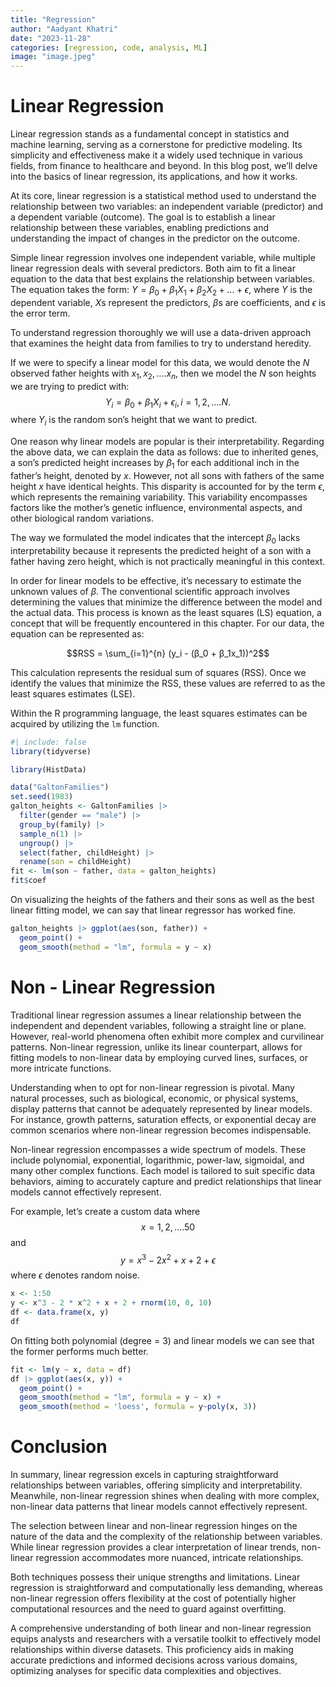 ```yaml
---
title: "Regression"
author: "Aadyant Khatri"
date: "2023-11-28"
categories: [regression, code, analysis, ML]
image: "image.jpeg"
---
```


# Linear Regression

Linear regression stands as a fundamental concept in statistics and machine learning, serving as a cornerstone for predictive modeling. Its simplicity and effectiveness make it a widely used technique in various fields, from finance to healthcare and beyond. In this blog post, we'll delve into the basics of linear regression, its applications, and how it works.

At its core, linear regression is a statistical method used to understand the relationship between two variables: an independent variable (predictor) and a dependent variable (outcome). The goal is to establish a linear relationship between these variables, enabling predictions and understanding the impact of changes in the predictor on the outcome.

Simple linear regression involves one independent variable, while multiple linear regression deals with several predictors. Both aim to fit a linear equation to the data that best explains the relationship between variables. The equation takes the form: $Y = \beta_0 + \beta_1X_1 + \beta_2X_2 + ... + \epsilon$, where $Y$ is the dependent variable, $X$s represent the predictors, $\beta$s are coefficients, and $\epsilon$ is the error term.

To understand regression thoroughly we will use a data-driven approach that examines the height data from families to try to understand heredity.

If we were to specify a linear model for this data, we would denote the $N$ observed father heights with $x_1, x_2, ....x_n$, then we model the $N$ son heights we are trying to predict with: $$Y_i = \beta_0 + \beta_1X_i + \epsilon_i, i = 1, 2, ....N.$$ where $Y_i$ is the random son's height that we want to predict.

One reason why linear models are popular is their interpretability. Regarding the above data, we can explain the data as follows: due to inherited genes, a son's predicted height increases by $\beta_1$ for each additional inch in the father's height, denoted by $x$. However, not all sons with fathers of the same height $x$ have identical heights. This disparity is accounted for by the term $\epsilon$, which represents the remaining variability. This variability encompasses factors like the mother's genetic influence, environmental aspects, and other biological random variations.

The way we formulated the model indicates that the intercept $\beta_0$ lacks interpretability because it represents the predicted height of a son with a father having zero height, which is not practically meaningful in this context.

In order for linear models to be effective, it's necessary to estimate the unknown values of $\beta$. The conventional scientific approach involves determining the values that minimize the difference between the model and the actual data. This process is known as the least squares (LS) equation, a concept that will be frequently encountered in this chapter. For our data, the equation can be represented as:

$$RSS = \sum_{i=1}^{n} (y_i - (β_0 + β_1x_1))^2$$

This calculation represents the residual sum of squares (RSS). Once we identify the values that minimize the RSS, these values are referred to as the least squares estimates (LSE).

Within the R programming language, the least squares estimates can be acquired by utilizing the `lm` function.

```r
#| include: false
library(tidyverse)

library(HistData)

```

```r
data("GaltonFamilies")
set.seed(1983)
galton_heights <- GaltonFamilies |>
  filter(gender == "male") |>
  group_by(family) |>
  sample_n(1) |>
  ungroup() |>
  select(father, childHeight) |>
  rename(son = childHeight)
fit <- lm(son ~ father, data = galton_heights)
fit$coef
```

On visualizing the heights of the fathers and their sons as well as the best linear fitting model, we can say that linear regressor has worked fine.

```r
galton_heights |> ggplot(aes(son, father)) +
  geom_point() +
  geom_smooth(method = "lm", formula = y ~ x)
```

# Non - Linear Regression

Traditional linear regression assumes a linear relationship between the independent and dependent variables, following a straight line or plane. However, real-world phenomena often exhibit more complex and curvilinear patterns. Non-linear regression, unlike its linear counterpart, allows for fitting models to non-linear data by employing curved lines, surfaces, or more intricate functions.

Understanding when to opt for non-linear regression is pivotal. Many natural processes, such as biological, economic, or physical systems, display patterns that cannot be adequately represented by linear models. For instance, growth patterns, saturation effects, or exponential decay are common scenarios where non-linear regression becomes indispensable.

Non-linear regression encompasses a wide spectrum of models. These include polynomial, exponential, logarithmic, power-law, sigmoidal, and many other complex functions. Each model is tailored to suit specific data behaviors, aiming to accurately capture and predict relationships that linear models cannot effectively represent.

For example, let's create a custom data where $$x = 1, 2, ....50$$ and $$ y = x^3 - 2x^2 + x + 2 + \epsilon$$ where $\epsilon$ denotes random noise.

```r
x <- 1:50
y <- x^3 - 2 * x^2 + x + 2 + rnorm(10, 0, 10)
df <- data.frame(x, y)
df
```

On fitting both polynomial (degree = 3) and linear models we can see that the former performs much better.

```r
fit <- lm(y ~ x, data = df)
df |> ggplot(aes(x, y)) +
  geom_point() +
  geom_smooth(method = "lm", formula = y ~ x) + 
  geom_smooth(method = 'loess', formula = y~poly(x, 3))

```

# Conclusion

In summary, linear regression excels in capturing straightforward relationships between variables, offering simplicity and interpretability. Meanwhile, non-linear regression shines when dealing with more complex, non-linear data patterns that linear models cannot effectively represent.

The selection between linear and non-linear regression hinges on the nature of the data and the complexity of the relationship between variables. While linear regression provides a clear interpretation of linear trends, non-linear regression accommodates more nuanced, intricate relationships.

Both techniques possess their unique strengths and limitations. Linear regression is straightforward and computationally less demanding, whereas non-linear regression offers flexibility at the cost of potentially higher computational resources and the need to guard against overfitting.

A comprehensive understanding of both linear and non-linear regression equips analysts and researchers with a versatile toolkit to effectively model relationships within diverse datasets. This proficiency aids in making accurate predictions and informed decisions across various domains, optimizing analyses for specific data complexities and objectives.
